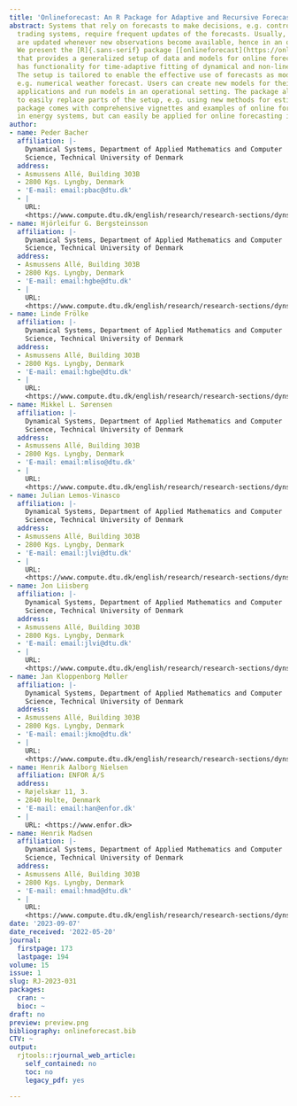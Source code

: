 ```yaml
---
title: 'Onlineforecast: An R Package for Adaptive and Recursive Forecasting'
abstract: Systems that rely on forecasts to make decisions, e.g. control or energy
  trading systems, require frequent updates of the forecasts. Usually, the forecasts
  are updated whenever new observations become available, hence in an online setting.
  We present the [R]{.sans-serif} package [[onlineforecast](https://onlineforecasting.org)]{.sans-serif}
  that provides a generalized setup of data and models for online forecasting. It
  has functionality for time-adaptive fitting of dynamical and non-linear models.
  The setup is tailored to enable the effective use of forecasts as model inputs,
  e.g. numerical weather forecast. Users can create new models for their particular
  applications and run models in an operational setting. The package also allows users
  to easily replace parts of the setup, e.g. using new methods for estimation. The
  package comes with comprehensive vignettes and examples of online forecasting applications
  in energy systems, but can easily be applied for online forecasting in all fields.
author:
- name: Peder Bacher
  affiliation: |-
    Dynamical Systems, Department of Applied Mathematics and Computer
    Science, Technical University of Denmark
  address:
  - Asmussens Allé, Building 303B
  - 2800 Kgs. Lyngby, Denmark
  - 'E-mail: email:pbac@dtu.dk'
  - |
    URL:
    <https://www.compute.dtu.dk/english/research/research-sections/dynsys/>
- name: Hjörleifur G. Bergsteinsson
  affiliation: |-
    Dynamical Systems, Department of Applied Mathematics and Computer
    Science, Technical University of Denmark
  address:
  - Asmussens Allé, Building 303B
  - 2800 Kgs. Lyngby, Denmark
  - 'E-mail: email:hgbe@dtu.dk'
  - |
    URL:
    <https://www.compute.dtu.dk/english/research/research-sections/dynsys/>
- name: Linde Frölke
  affiliation: |-
    Dynamical Systems, Department of Applied Mathematics and Computer
    Science, Technical University of Denmark
  address:
  - Asmussens Allé, Building 303B
  - 2800 Kgs. Lyngby, Denmark
  - 'E-mail: email:hgbe@dtu.dk'
  - |
    URL:
    <https://www.compute.dtu.dk/english/research/research-sections/dynsys/>
- name: Mikkel L. Sørensen
  affiliation: |-
    Dynamical Systems, Department of Applied Mathematics and Computer
    Science, Technical University of Denmark
  address:
  - Asmussens Allé, Building 303B
  - 2800 Kgs. Lyngby, Denmark
  - 'E-mail: email:mliso@dtu.dk'
  - |
    URL:
    <https://www.compute.dtu.dk/english/research/research-sections/dynsys/>
- name: Julian Lemos-Vinasco
  affiliation: |-
    Dynamical Systems, Department of Applied Mathematics and Computer
    Science, Technical University of Denmark
  address:
  - Asmussens Allé, Building 303B
  - 2800 Kgs. Lyngby, Denmark
  - 'E-mail: email:jlvi@dtu.dk'
  - |
    URL:
    <https://www.compute.dtu.dk/english/research/research-sections/dynsys/>
- name: Jon Liisberg
  affiliation: |-
    Dynamical Systems, Department of Applied Mathematics and Computer
    Science, Technical University of Denmark
  address:
  - Asmussens Allé, Building 303B
  - 2800 Kgs. Lyngby, Denmark
  - 'E-mail: email:jlvi@dtu.dk'
  - |
    URL:
    <https://www.compute.dtu.dk/english/research/research-sections/dynsys/>
- name: Jan Kloppenborg Møller
  affiliation: |-
    Dynamical Systems, Department of Applied Mathematics and Computer
    Science, Technical University of Denmark
  address:
  - Asmussens Allé, Building 303B
  - 2800 Kgs. Lyngby, Denmark
  - 'E-mail: email:jkmo@dtu.dk'
  - |
    URL:
    <https://www.compute.dtu.dk/english/research/research-sections/dynsys/>
- name: Henrik Aalborg Nielsen
  affiliation: ENFOR A/S
  address:
  - Røjelskær 11, 3.
  - 2840 Holte, Denmark
  - 'E-mail: email:han@enfor.dk'
  - |
    URL: <https://www.enfor.dk>
- name: Henrik Madsen
  affiliation: |-
    Dynamical Systems, Department of Applied Mathematics and Computer
    Science, Technical University of Denmark
  address:
  - Asmussens Allé, Building 303B
  - 2800 Kgs. Lyngby, Denmark
  - 'E-mail: email:hmad@dtu.dk'
  - |
    URL:
    <https://www.compute.dtu.dk/english/research/research-sections/dynsys/>
date: '2023-09-07'
date_received: '2022-05-20'
journal:
  firstpage: 173
  lastpage: 194
volume: 15
issue: 1
slug: RJ-2023-031
packages:
  cran: ~
  bioc: ~
draft: no
preview: preview.png
bibliography: onlineforecast.bib
CTV: ~
output:
  rjtools::rjournal_web_article:
    self_contained: no
    toc: no
    legacy_pdf: yes

---
```

